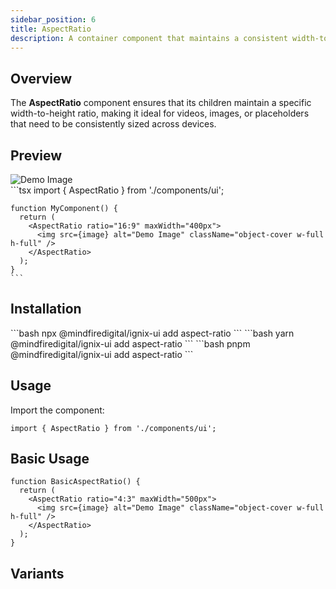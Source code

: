 ```yaml
---
sidebar_position: 6
title: AspectRatio
description: A container component that maintains a consistent width-to-height ratio for its children.
---
```



## Overview

The **AspectRatio** component ensures that its children maintain a specific width-to-height ratio, making it ideal for videos, images, or placeholders that need to be consistently sized across devices.

## Preview

<Tabs defaultValue="preview">
  <TabItem value="preview" label="Preview" default>
    <div className="p-4 border rounded-lg flex justify-center">
      <AspectRatio ratio="16:9" maxWidth="400px">
        <img loa src={image} alt="Demo Image" className="object-cover w-full h-full" />
      </AspectRatio>
    </div>
  </TabItem>
  <TabItem value="code" label="Code">
    ```tsx
    import { AspectRatio } from './components/ui';

    function MyComponent() {
      return (
        <AspectRatio ratio="16:9" maxWidth="400px">
          <img src={image} alt="Demo Image" className="object-cover w-full h-full" />
        </AspectRatio>
      );
    }
    ```
  </TabItem>
</Tabs>

## Installation

<Tabs>
  <TabItem value="npm" label="npm" default>
    ```bash
    npx @mindfiredigital/ignix-ui add aspect-ratio
    ```
  </TabItem>
  <TabItem value="yarn" label="Yarn">
    ```bash
    yarn @mindfiredigital/ignix-ui add aspect-ratio
    ```
  </TabItem>
  <TabItem value="pnpm" label="pnpm">
    ```bash
    pnpm @mindfiredigital/ignix-ui add aspect-ratio
    ```
  </TabItem>
</Tabs>

## Usage

Import the component:

```tsx
import { AspectRatio } from './components/ui';
```
## Basic Usage

```tsx
function BasicAspectRatio() {
  return (
    <AspectRatio ratio="4:3" maxWidth="500px">
      <img src={image} alt="Demo Image" className="object-cover w-full h-full" />
    </AspectRatio>
  );
}
```

## Variants

<AspectRatioDemo/>
